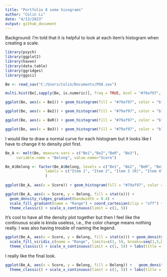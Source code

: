```yaml
---
title: "Portfolio 8 some hisograms"
author: "Colin Li"
date: "4/13/2023"
output: github_document
---
```


Background: I'm told that it is helpful to look at each item's histogram when creating a scale. 

```r

library(psych)
library(ggplot2)
library(haven)
library(data.table)
library(ggridges)
library(ggsci)


```

```r

Be <- read_sav("C:/Users/Colin/Documents/PO8.sav")

multi.hist(Be[,sapply(Be, is.numeric)], freq = TRUE, bcol = "#79af97", breaks = 15, main = c("Item 1", "Item 2", "Item 3 (R)", "Item 4"))


```

```r

ggplot(Be, aes(x = Be1)) + geom_histogram(fill = "#79af97", color = "black") + theme_classic() + labs(title = "Item 1") + theme(plot.title = element_text(face = "bold", hjust = 0.5), axis.title.x = element_blank(), axis.title.y = element_blank()) 

ggplot(Be, aes(x = Be2)) + geom_histogram(fill = "#79af97", color = "black") + theme_classic() + labs(title = "Item 2", xlab = "") + theme(plot.title = element_text(face = "bold", hjust = 0.5), axis.title.x = element_blank(), axis.title.y = element_blank()) 

ggplot(Be, aes(x = BeR)) + geom_histogram(fill = "#79af97", color = "black") + theme_classic() + labs(title = "Item 3 (R)", xlab = "") + theme(plot.title = element_text(face = "bold", hjust = 0.5), axis.title.x = element_blank(), axis.title.y = element_blank()) 

ggplot(Be, aes(x = Be3)) + geom_histogram(fill = "#79af97", color = "black") + theme_classic() + labs(title = "Item 4", xlab = "") + theme(plot.title = element_text(face = "bold", hjust = 0.5), axis.title.x = element_blank(), axis.title.y = element_blank()) 


```

I would like to draw a normal curve for each histogram but it looks like I have to change it to density plot first. 

```r


Be_A <- melt(Be, measure.vars = c("Be1","Be2","BeR", "Be3"),
     variable.name = "Belong", value.name="Score")

Be_A$Belong <- factor(Be_A$Belong, levels = c("Be1", "Be2", "BeR", "Be3"),
                  labels = c("Item 1", "Item 2", "Item 3 (R)", "Item 4")
                  )
 
ggplot(Be_A, aes(x = Score)) + geom_histogram(fill = "#79af97", color = "black") + theme_classic() + theme(plot.title = element_text(face = "bold", hjust = 0.5), axis.title.x = element_blank(), axis.title.y = element_blank()) + facet_wrap(~ Belong) + theme(strip.background = element_blank(), strip.text = element_text(size = 10, face = "bold"))

```

```r

ggplot(Be_A, aes(x = Score, y = Belong, fill = stat(x))) +
  geom_density_ridges_gradient(bandwidth = 0.4) +
  scale_fill_gradient(name = "Range") + coord_cartesian(clip = "off") +
  theme_classic() + scale_x_continuous(limit = c(1, 5)) 

```
It's cool to have all the density plot together but then I feel like the continuous scale is kinda useless, i.e., the color change means nothing really. I was also having trouble of naming the legend. 

```r

ggplot(Be_A, aes(x = Score, y = Belong, fill = stat(x))) + geom_density_ridges_gradient(bandwidth = 0.4) +
  scale_fill_viridis_c(name = "Range", limits=c(1, 5), breaks=seq(1,5,by=1))  + coord_cartesian(clip = "off") +
  theme_classic() + scale_x_continuous(limit = c(1, 5)) + labs(title = "Data Distribution of A Short Belonging Scale") + theme(plot.title = element_text(face = "bold", hjust = 0.5))

```
I really like the final look. 

```r

ggplot(Be_A, aes(x = Score, y = Belong, fill = Belong)) +   geom_density_ridges(fill = "#79af97", alpha = 0.5, bandwidth = 0.4) +
  theme_classic() + scale_x_continuous(limit = c(1, 5)) + labs(title = "Data Distribution of A Short Belonging Scale") + theme(plot.title = element_text(face = "bold", hjust = 0.5))


```
